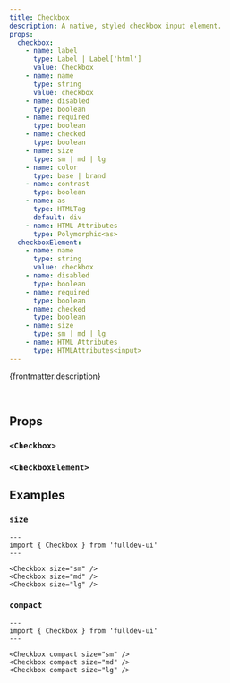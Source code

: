 ```yaml
---
title: Checkbox
description: A native, styled checkbox input element.
props:
  checkbox:
    - name: label
      type: Label | Label['html']
      value: Checkbox
    - name: name
      type: string
      value: checkbox
    - name: disabled
      type: boolean
    - name: required
      type: boolean
    - name: checked
      type: boolean
    - name: size
      type: sm | md | lg
    - name: color
      type: base | brand
    - name: contrast
      type: boolean
    - name: as
      type: HTMLTag
      default: div
    - name: HTML Attributes
      type: Polymorphic<as>
  checkboxElement:
    - name: name
      type: string
      value: checkbox
    - name: disabled
      type: boolean
    - name: required
      type: boolean
    - name: checked
      type: boolean
    - name: size
      type: sm | md | lg
    - name: HTML Attributes
      type: HTMLAttributes<input>
---
```



{frontmatter.description}

<br />

<Story title={frontmatter.title} props={frontmatter.props.checkbox} />

## Props

### `<Checkbox>`

<PropsTable props={frontmatter.props.checkbox} />

### `<CheckboxElement>`

<PropsTable props={frontmatter.props.checkboxElement} />

## Examples

### `size`

<SizeProp />

```astro live
---
import { Checkbox } from 'fulldev-ui'
---

<Checkbox size="sm" />
<Checkbox size="md" />
<Checkbox size="lg" />
```

### `compact`

<CompactProp />

```astro live
---
import { Checkbox } from 'fulldev-ui'
---

<Checkbox compact size="sm" />
<Checkbox compact size="md" />
<Checkbox compact size="lg" />
```
